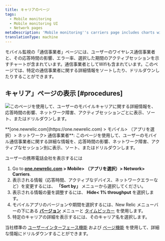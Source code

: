 ```yaml
---
title: キャリアのページ
tags:
  - Mobile monitoring
  - Mobile monitoring UI
  - Network pages
metaDescription: 'Mobile monitoring''s carriers page includes charts with your mobile carriers and their response time impact, network failure rate, and active users.'
translationType: machine
---
```



モバイル監視の「通信事業者」ページには、ユーザーのワイヤレス通信事業者と、その応答時間の影響、エラー率、選択した期間のアクティブセッションを示すチャートが含まれています。通信事業者としてWifiも含まれています。このページでは、特定の通信事業者に関する詳細情報をソートしたり、ドリルダウンしたりすることができます。

## キャリア」ページの表示 [#procedures]

<img
  src={carriers}
  title="携帯電話会社"
  alt="このページを使用して、ユーザーのモバイルキャリアに関する詳細情報を、応答時間の影響、ネットワーク障害、アクティブセッションごとに表示、ソート、またはドリルダウンします。"
/>

<figcaption>
  **[one.newrelic.com](https://one.newrelic.com) > モバイル> （アプリを選択）> ネットワーク> 通信事業者**: このページを使用して、ユーザーのモバイル通信事業者に関する詳細な情報を、応答時間の影響、ネットワーク障害、アクティブなセッション別に表示、ソート、またはドリルダウンします。
</figcaption>

ユーザーの携帯電話会社を表示するには

1. Go to **[one.newrelic.com](https://one.newrelic.com) > Mobile> （アプリを選択）> Network> Carriers**.
2. 表示される情報（応答時間、アクティブなデバイス、ネットワークエラーなど）を変更するには、 **「Sort by」** メニューから選択してください。
3. 表示される情報の量を調整するには、 **Hide&lt; 1% throughput** を選択します。
4. モバイルアプリのバージョンや期間を選択するには、New Relic メニューバーの下にある [**バージョン**](/docs/mobile-apps/versions) メニューと [タイムピッカー](/docs/site/timepicker-setting-time-periods-to-view-data) を使用します。
5. 特定のキャリアの詳細を表示するには、そのキャリア名を選択します。

当社標準の [ユーザーインターフェース機能](/docs/accounts-partnerships/education/getting-started-new-relic/new-relic-user-interface) および [ページ機能](/docs/accounts-partnerships/education/getting-started-new-relic/standard-dashboard-features) を使用して、詳細な情報にドリルダウンすることができます。
